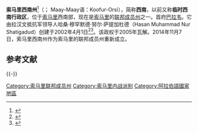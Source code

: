 {{noteTA
|1 = zh-cn:索马里; zh-tw:索馬利亞; zh-hk:索馬里;
|2 = zh-hans:内罗毕;zh-hant:奈洛比;
}}
{{Infobox country
|native_name =Koonfur-Galbeed Soomaaliya<br>Koofur-Orsi
|conventional_long_name = 索马里西南州
|common_name = Southwestern Somalia
|image_flag = Flag of Southwestern Somalia.svg
|image_coat = Southwest somalia emblem.jpg
|symbol_type = 
|image_map = Map of the South West State within Somalia.png
|national_motto =
|national_anthem = 
|official_languages = [[索马里语|索马里语]]、[[阿拉伯语|阿拉伯语]]
|capital = [[巴拉韦|巴拉韦]]
|latd=|latm=|latNS=|longd=|longm=|longEW=|
|largest_city = 
|government_type =地方行政机构
|leader_title1 = 总统
|leader_name1 = 谢里夫·哈桑·谢赫·亚丁
|area_rank =
|area_magnitude =
|area_km2 =  
|areami² =
|percent_water =
|population_estimate =
|population_density =
|population_densitymi² =
|population_estimate_year =
|population_estimate_rank =
|population_census =
|population_census_year =
|population_density_rank =
|GDP_PPP_year =
|GDP_PPP =
|GDP_PPP_rank =
|GDP_PPP_per_capita =
|GDP_PPP_per_capita_rank =
|HDI_year =
|HDI =
|HDI_rank =
|HDI_category =
|sovereignty_type = [[自治|自治]]
|sovereignty_note = [[索马里联邦成员州|联邦成员州]]
|established_event1 = 宣布成立
|established_event2 = 解散
|established_event3 = 重新成立
|established_date1 = 2002年4月1日
|established_date2 = 2005年
|established_date3 =2014年11月7日
|currency = [[索马里先令|索马里先令]]
|currency_code = SOS
|country_code = so
|time_zone = [[东非时间|东非时间]]
|utc_offset = +3
|cctld = [[.so|.so]]
|calling_code = 252（索马里）
}}
'''索马里西南州'''<ref>{{Cite web |url=https://www.fmprc.gov.cn/web/gjhdq_676201/gj_676203/fz_677316/1206_678550/1206x0_678552/ |title=索马里国家概况 |access-date=2020-02-07 |archive-date=2020-02-07 |archive-url=https://web.archive.org/web/20200207114739/https://www.fmprc.gov.cn/web/gjhdq_676201/gj_676203/fz_677316/1206_678550/1206x0_678552/ |dead-url=no }}</ref>（{{lang-so|Koonfur-Galbeed Soomaaliya}}；  Maay-Maay语：Koofur-Orsi），简称'''西南'''，以前又称'''临时西南行政区'''，位于[[索马里|索马里]]西南部，现在是[[索马里|索马里]]的[[索马里联邦成员国|联邦成员州]]之一。首府[[巴拉韦|巴拉韦]]。它由拉汉文抵抗军领导人哈桑·穆罕默德·努尔·萨提加杜德（Hasan Muhammad Nur Shatigadud）创建于2002年4月1日<ref name=SOMALIA-RRA-SETS-UP-AUTONOMOUS-REGION>{{cite news |title=SOMALIA: RRA sets up autonomous region |url=http://www.fotw.us/flags/so-sws.html |date=1 April 2002 |publisher=IRIN |accessdate=2007-02-04 |deadurl=yes |archiveurl=https://web.archive.org/web/20130729014609/http://fotw.us/flags/so-sws.html |archivedate=2013-07-29 }}</ref><ref name=THIRD-AUTONOMOUS-REGION-BREAKS-WITH-SOMALIA>{{cite news |title=Third autonomous region breaks with Somalia |url=http://www.afrol.com/News2002/som004_southwest.htm |publisher=Afrol News |date=2 March 2002 |accessdate=2007-02-04 |archive-date=2018-12-25 |archive-url=https://web.archive.org/web/20181225082645/http://www.afrol.com/News2002/som004_southwest.htm%20 |dead-url=no }}</ref>。该政权于2005年瓦解。2014年11月7日，索马里西南州作为索马里的联邦成员州重新成立。

== 参考文献 ==
{{Reflist}}

{{-}}
{{索马里行政区划}}

[[Category:索马里联邦成员州|Category:索马里联邦成员州]]
[[Category:索马里内战派别|Category:索马里内战派别]]
[[Category:阿拉伯語國家地區|Category:阿拉伯語國家地區]]